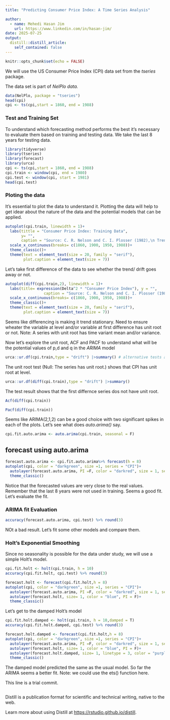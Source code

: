 ```yaml
---
title: "Predicting Consumer Price Index: A Time Series Analysis"

author:
  - name: Mehedi Hasan Jim
    url: https://www.linkedin.com/in/hasan-jim/
date: 2025-07-25
output:
  distill::distill_article:
    self_contained: false
---
```



```r
knitr::opts_chunk$set(echo = FALSE)
```


We will use the US Consumer Price Index (CPI) data set from the *tseries* package.

The data set is part of *NelPlo data.*

```r
data(NelPlo, package = "tseries")
head(cpi)
cpi <- ts(cpi,start = 1860, end = 1988)
```




### Test and Training Set

To understand which forecasting method performs the best it's necessary to evaluate them based on training and testing data. We take the last 8 years for testing data.


```r
library(tidyverse)
library(tseries)
library(forecast)
library(urca)
cpi <- ts(cpi,start = 1860, end = 1988)
cpi.train <- window(cpi, end = 1980)
cpi.test <- window(cpi, start = 1981)
head(cpi.test)
```


### Ploting the data

It's essential to plot the data to understand it. Plotting the data will help to get idear about the nature of the data and the potential models that can be applied.

```r
autoplot(cpi.train, linewidth = 1)+
  labs(tittle = "Consumer Price Index: Training Data",
       y= "",
       caption = "Source: C. R. Nelson and C. I. Plosser (1982),\n Trends and Random Walks in Macroeconomic Time Series. \n Journal of Monetary Economics, 10, 139–162.\n doi:10.1016/0304-3932(82)90012-5.")+
  scale_x_continuous(breaks= c(1860, 1900, 1950, 1988))+
  theme_classic()+
  theme(text = element_text(size = 20, family = "serif"),
        plot.caption = element_text(size = 7))
```



Let's take first difference of the data to see whether the trend/ drift goes away or not.


```r

autoplot(diff(cpi.train,2), linewidth = 1)+
  labs(title= expression(Delta^2 * "Consumer Price Index"), y = "",
                 caption = "Source: C. R. Nelson and C. I. Plosser (1982),\n Trends and Random Walks in Macroeconomic Time Series. \n Journal of Monetary Economics, 10, 139–162.\n doi:10.1016/0304-3932(82)90012-5.")+
  scale_x_continuous(breaks= c(1860, 1900, 1950, 1988))+
  theme_classic()+
  theme(text = element_text(size = 20, family = "serif"),
        plot.caption = element_text(size = 7))
```


Seems like differencing is making it trend stationary. Need to ensure wheater the variable at level and/or variable at first difference has unit root or not.
Note: A series with unit root has time variant mean and/or variance.

Now let's explore the unit root, ACF and PACF to understand what will be the potential values of p,d and q in the *ARIMA* model

```r
urca::ur.df(cpi.train,type = "drift") |>summary() # alternative tests are kpss, ers, pp, sp, za tests from the urca package

```

The unit root test (Null: The series has unit root.) shows that CPI has unit root at level.

```r
urca::ur.df(diff(cpi.train),type = "drift") |>summary() 

```


The test result shows that the first differnce series dos not have unit root.


```r
Acf(diff(cpi.train))

```



```r
Pacf(diff(cpi.train))

```

Seems like ARIMA(2,1,2) can be a good choice with two significant spikes in each of the plots. Let's see what does *auto.arima()* say.

```r

cpi.fit.auto.arima <- auto.arima(cpi.train, seasonal = F)

```
## forecast using auto.arima

```r
forecast.auto.arima <- cpi.fit.auto.arima%>% forecast(h = 8)
autoplot(cpi, color = "darkgreen", size =1, series = "CPI")+
  autolayer(forecast.auto.arima, PI =F, color = "darkred", size = 1, series = "Arima Prediction")+
  theme_classic()

```


Notice that the forecasted values are very close to the real values. Remember that the last 8 years were not used in training. Seems a good fit. Let's evaluate the fit.

### ARIMA fit Evaluation

```r

accuracy(forecast.auto.arima, cpi.test) %>% round(3)

```


NOt a bad result. Let's fit some other models and compare them.



### Holt's Exponential Smoothing

Since no seasonality is possible for the data under study, we will use a simple Holt's model.


```r

cpi.fit.holt <- holt(cpi.train, h = 10)
accuracy(cpi.fit.holt, cpi.test) %>% round(3)

```


```r
forecast.holt <- forecast(cpi.fit.holt,h = 8)
autoplot(cpi, color = "darkgreen", size =1, series = "CPI")+
  autolayer(forecast.auto.arima, PI =F, color = "darkred", size = 1, series = "Arima Prediction")+
  autolayer(forecast.holt, size= 1, color = "blue", PI = F)+
  theme_classic()
```
Let's get to the damped Holt's model

```r
cpi.fit.holt.damped <- holt(cpi.train, h = 10,damped = T)
accuracy(cpi.fit.holt.damped, cpi.test) %>% round(3)

forecast.holt.damped <- forecast(cpi.fit.holt,h = 8)
autoplot(cpi, color = "darkgreen", size =1, series = "CPI")+
  autolayer(forecast.auto.arima, PI =F, color = "darkred", size = 1, series = "Arima Prediction")+
  autolayer(forecast.holt, size= 1, color = "blue", PI = F)+
  autolayer(forecast.holt.damped, size= 1, linetype = 3, color = "purple", PI = F)+
  theme_classic()
```


The damped model predicted the same as the usual model. So far the ARIMA seems a better fit. 
Note: we could use the ets() function here.

This line is a trial commit.

```r



```


Distill is a publication format for scientific and technical writing, native to the web.

Learn more about using Distill at <https://rstudio.github.io/distill>.


